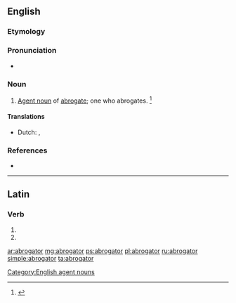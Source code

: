 ==English==

===Etymology===
{{suffix|abrogate|or|lang=en}}

===Pronunciation===
* {{a|US}} {{IPA|/ˈæb.ɹəˌɡeɪ.tɚ/|lang=en}}

===Noun===
{{en-noun}}

# [[agent noun|Agent noun]] of [[abrogate]]; one who abrogates. {{defdate|First attested in the late 16<sup>th</sup> century.}}<ref name=SOED>{{R:SOED5|page=8}}</ref>

====Translations====
{{trans-top|one who abrogates}}
* Dutch: {{t|nl|afschaffer|m}}, {{t|nl|opheffer|m}}
{{trans-bottom}}

===References===
<references/>
* {{R:Webster 1913}}

[[Category:English agent nouns]]

----

==Latin==

===Verb===
{{la-verb-form|abrogātor}}

# {{inflection of|abrogō||2|s|futr|pasv|impr|lang=la}}
# {{inflection of|abrogō||3|s|futr|pasv|impr|lang=la}}

[[ar:abrogator]]
[[mg:abrogator]]
[[ps:abrogator]]
[[pl:abrogator]]
[[ru:abrogator]]
[[simple:abrogator]]
[[ta:abrogator]]